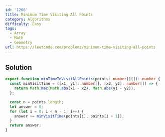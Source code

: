 ```yaml
---
id: '1266'
title: Minimum Time Visiting All Points
category: Algorithms
difficulty: Easy
tags:
  - Array
  - Math
  - Geometry
url: https://leetcode.com/problems/minimum-time-visiting-all-points
---
```


## Solution

```typescript filename="solution.ts" copy
export function minTimeToVisitAllPoints(points: number[][]): number {
  const minVisitTime = ([x1, y1]: number[], [x2, y2]: number[]) => {
    return Math.max(Math.abs(x1 - x2), Math.abs(y1 - y2));
  };

  const n = points.length;
  let answer = 0;
  for (let i = 0; i < n - 1; i++) {
    answer += minVisitTime(points[i], points[i + 1]);
  }
  return answer;
}
```
